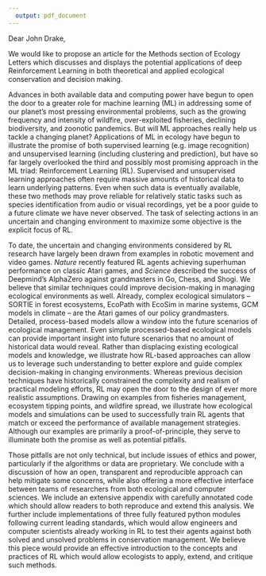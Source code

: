 ```yaml
---
  output: pdf_document
---
```




  Dear John Drake,


We would like to propose an article for the Methods section of Ecology Letters which discusses and displays the potential applications of deep Reinforcement Learning in both theoretical and applied ecological conservation and decision making.

Advances in both available data and computing power have begun to open the door to a greater role for machine learning (ML) in addressing some of our planet's most pressing environmental problems, such as the growing frequency and intensity of wildfire, over-exploited fisheries, declining biodiversity, and zoonotic pandemics.
But will ML approaches really help us tackle a changing planet?
Applications of ML in ecology have begun to illustrate the promise of both supervised learning (e.g. image recognition) and unsupervised learning (including clustering and prediction), but have so far largely overlooked the third and possibly most promising approach in the ML triad: Reinforcement Learning (RL).
Supervised and unsupervised learning approaches often require massive amounts of historical data to learn underlying patterns.
Even when such data is eventually available, these two methods may prove reliable for relatively static tasks such as species identification from audio or visual recordings, yet be a poor guide to a future climate we have never observed.
The task of selecting actions in an uncertain and changing environment to maximize some objective is the explicit focus of RL.

To date, the uncertain and changing environments considered by RL research have largely been drawn from examples in robotic movement and video games.
_Nature_ recently featured RL agents achieving superhuman performance on classic Atari games, and _Science_ described the success of Deepmind's AlphaZero against grandmasters in Go, Chess, and Shogi.
We believe that similar techniques could improve decision-making in managing ecological environments as well.
Already, complex ecological simulators -- SORTIE in forest ecosystems, EcoPath with EcoSim in marine systems, GCM models in climate -- are the Atari games of our policy grandmasters.
Detailed, process-based models allow a window into the future scenarios of ecological management.
Even simple processed-based ecological models can provide important insight into future scenarios that no amount of historical data would reveal.
Rather than displacing existing ecological models and knowledge, we illustrate how RL-based approaches can allow us to leverage such understanding to better explore and guide complex decision-making in changing environments.
Whereas previous decision techniques have historically constrained the complexity and realism of practical modeling efforts, RL may open the door to the design of ever more realistic assumptions.
Drawing on examples from fisheries management, ecosystem tipping points, and wildfire spread, we illustrate how ecological models and simulations can be used to successfully train RL agents that match or exceed the performance of available management strategies.
Although our examples are primarily a proof-of-principle, they serve to illuminate both the promise as well as potential pitfalls.

Those pitfalls are not only technical, but include issues of ethics and power, particularly if the algorithms or data are proprietary.
We conclude with a discussion of how an open, transparent and reproducible approach can help mitigate some concerns, while also offering a more effective interface between teams of researchers from both ecological and computer sciences.
We include an extensive appendix with carefully annotated code which should allow readers to both reproduce and extend this analysis.
We further include implementations of three fully featured python modules following current leading standards, which would allow engineers and computer scientists already working in RL to test their agents against both solved and unsolved problems in conservation management.
We believe this piece would provide an effective introduction to the concepts and practices of RL which would allow ecologists to apply, extend, and critique such methods.


